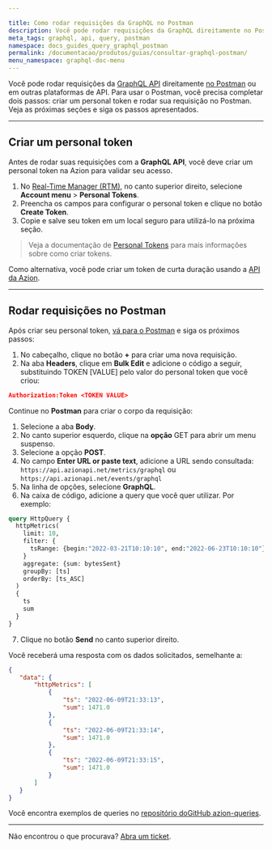 ```yaml
---

title: Como rodar requisições da GraphQL no Postman
description: Você pode rodar requisições da GraphQL direitamente no Postman e receber respostas.
meta_tags: graphql, api, query, postman
namespace: docs_guides_query_graphql_postman
permalink: /documentacao/produtos/guias/consultar-graphql-postman/
menu_namespace: graphql-doc-menu
---
```


Você pode rodar requisições da [GraphQL API](/pt-br/documentacao/produtos/graphql-api/visao-geral/) direitamente [no Postman](https://www.postman.com/) ou em outras plataformas de API. Para usar o Postman, você precisa completar dois passos: ⁠criar um personal token e rodar sua requisição no Postman. Veja as próximas seções e siga os passos apresentados.

---

## Criar um personal token

Antes de rodar suas requisições com a **GraphQL API⁠**, você deve criar um personal token na Azion para validar seu acesso.

1. No [Real-Time Manager (RTM)](https://manager.azion.com/), no canto superior direito, selecione **Account menu** > **Personal Tokens**.
2. Preencha os campos para configurar o personal token e clique no botão **Create Token**.
3. Copie e salve seu token em um local seguro para utilizá-lo na próxima seção.

> Veja a documentação de [Personal Tokens](/pt-br/documentacao/produtos/gestao-de-contas/personal-tokens/) para mais informações sobre como criar tokens.

Como alternativa, você pode criar um token de curta duração usando a [API da Azion](https://api.azion.com/).

---

## Rodar requisições no Postman

Após criar seu personal token, [vá para o Postman](https://www.postman.com/) e siga os próximos passos:

1. No cabeçalho, clique no botão **+** para criar uma nova requisição.
2. Na aba **Headers**, clique em⁠ **Bulk Edit** e adicione o código a seguir, substituindo TOKEN [⁠VALUE] pelo valor do personal token que você criou:

```json
Authorization:Token <TOKEN VALUE>
```

Continue no **Postman** para criar o corpo da requisição:

1. Selecione a aba **Body**.
2. No canto superior esquerdo, clique na **opção** GET para abrir um menu suspenso.
3. Selecione a opção **POST**.
4. No campo **Enter URL or paste text**, adicione a URL sendo consultada: `https://api.azionapi.net/metrics/graphql` ou `https://api.azionapi.net/events/graphql`
5. Na linha de opções, selecione **GraphQL**.
6. Na caixa de código, adicione a query que você quer utilizar. Por exemplo:

```graphql
query HttpQuery {
  httpMetrics(
    limit: 10,
    filter: {
      tsRange: {begin:"2022-03-21T10:10:10", end:"2022-06-23T10:10:10"}
    }
    aggregate: {sum: bytesSent}
    groupBy: [ts]
    orderBy: [ts_ASC]
  )
  {
    ts
    sum
  }
}
```



7. Clique no botão **Send** no canto superior direito.

Você receberá uma resposta com os dados solicitados, semelhante a:

```json
{
   "data": {
       "httpMetrics": [
           {
               "ts": "2022-06-09T21:33:13",
               "sum": 1471.0
           },
           {
               "ts": "2022-06-09T21:33:14",
               "sum": 1471.0
           },
           {
               "ts": "2022-06-09T21:33:15",
               "sum": 1471.0
           }
       ]
   }
}
```

Você encontra exemplos de queries no [repositório do⁠GitHub azion-queries](https://github.com/aziontech/azion-queries).

---

Não encontrou o que procurava? [Abra um ticket](https://tickets.azion.com/).

